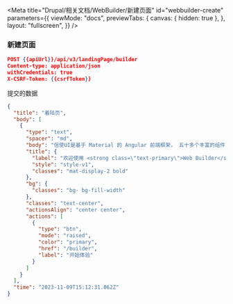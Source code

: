 
<Meta
  title="Drupal/相关文档/WebBuilder/新建页面"
  id="webbuilder-create"
  parameters={{
    viewMode: "docs",
    previewTabs: {
      canvas: { hidden: true },
    },
    layout: "fullscreen",
  }}
/>

### 新建页面

```json
POST {{apiUrl}}/api/v3/landingPage/builder
Content-type: application/json
withCredentials: true
X-CSRF-Token: {{csrfToken}}
```

提交的数据

```json
{
  "title": "着陆页",
  "body": [
    {
      "type": "text",
      "spacer": "md",
      "body": "信使UI是基于 Material 的 Angular 前端框架， 五十多个丰富的组件可提供优秀的数字创新体验，使用 Web Builder 可以通过拖拽快速构建响应式、多主题的 Web 页面。Builder 与众不同的是它完全融入到了 <strong class=\"text-primary\">Storybook</strong> 当中，它是一个面向UI组件开发的工具，提供了组件驱动的开发方式、交互式展示和测试界面，以及文档化功能。",
      "title": {
        "label": "欢迎使用 <strong class=\"text-primary\">Web Builder</strong> 快速构建页面",
        "style": "style-v1",
        "classes": "mat-display-2 bold"
      },
      "bg": {
        "classes": "bg- bg-fill-width"
      },
      "classes": "text-center",
      "actionsAlign": "center center",
      "actions": [
        {
          "type": "btn",
          "mode": "raised",
          "color": "primary",
          "href": "/builder",
          "label": "开始体验"
        }
      ]
    }
  ],
  "time": "2023-11-09T15:12:31.062Z"
}
```
